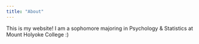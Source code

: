 ```yaml
---
title: "About"
---
```


This is my website! I am a sophomore majoring in Psychology & Statistics at Mount Holyoke College :)
